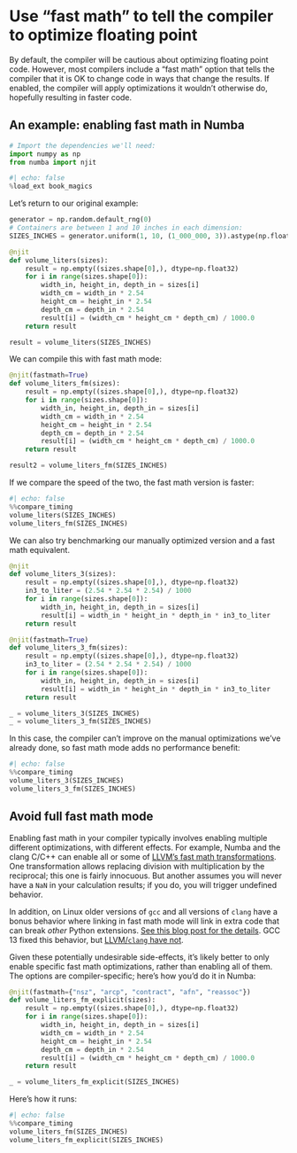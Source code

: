# Use "fast math" to tell the compiler to optimize floating point

By default, the compiler will be cautious about optimizing floating point code.
However, most compilers include a "fast math" option that tells the compiler that it is OK to change code in ways that change the results.
If enabled, the compiler will apply optimizations it wouldn't otherwise do, hopefully resulting in faster code.

## An example: enabling fast math in Numba

```python
# Import the dependencies we'll need:
import numpy as np
from numba import njit
```

```python
#| echo: false
%load_ext book_magics
```

Let's return to our original example:

```python
generator = np.random.default_rng(0)
# Containers are between 1 and 10 inches in each dimension:
SIZES_INCHES = generator.uniform(1, 10, (1_000_000, 3)).astype(np.float32)

@njit
def volume_liters(sizes):
    result = np.empty((sizes.shape[0],), dtype=np.float32)
    for i in range(sizes.shape[0]):
        width_in, height_in, depth_in = sizes[i]
        width_cm = width_in * 2.54
        height_cm = height_in * 2.54
        depth_cm = depth_in * 2.54
        result[i] = (width_cm * height_cm * depth_cm) / 1000.0
    return result

result = volume_liters(SIZES_INCHES)
```

We can compile this with fast math mode:

```python
@njit(fastmath=True)
def volume_liters_fm(sizes):
    result = np.empty((sizes.shape[0],), dtype=np.float32)
    for i in range(sizes.shape[0]):
        width_in, height_in, depth_in = sizes[i]
        width_cm = width_in * 2.54
        height_cm = height_in * 2.54
        depth_cm = depth_in * 2.54
        result[i] = (width_cm * height_cm * depth_cm) / 1000.0
    return result

result2 = volume_liters_fm(SIZES_INCHES)
```

If we compare the speed of the two, the fast math version is faster:

```python
#| echo: false
%%compare_timing
volume_liters(SIZES_INCHES)
volume_liters_fm(SIZES_INCHES)
```

We can also try benchmarking our manually optimized version and a fast math equivalent.

```python
@njit
def volume_liters_3(sizes):
    result = np.empty((sizes.shape[0],), dtype=np.float32)
    in3_to_liter = (2.54 * 2.54 * 2.54) / 1000
    for i in range(sizes.shape[0]):
        width_in, height_in, depth_in = sizes[i]
        result[i] = width_in * height_in * depth_in * in3_to_liter
    return result

@njit(fastmath=True)
def volume_liters_3_fm(sizes):
    result = np.empty((sizes.shape[0],), dtype=np.float32)
    in3_to_liter = (2.54 * 2.54 * 2.54) / 1000
    for i in range(sizes.shape[0]):
        width_in, height_in, depth_in = sizes[i]
        result[i] = width_in * height_in * depth_in * in3_to_liter
    return result

_ = volume_liters_3(SIZES_INCHES)
_ = volume_liters_3_fm(SIZES_INCHES)
```

In this case, the compiler can't improve on the manual optimizations we've already done, so fast math mode adds no performance benefit:

```python
#| echo: false
%%compare_timing
volume_liters_3(SIZES_INCHES)
volume_liters_3_fm(SIZES_INCHES)
```

## Avoid full fast math mode

Enabling fast math in your compiler typically involves enabling multiple different optimizations, with different effects.
For example, Numba and the clang C/C++ can enable all or some of [LLVM's fast math transformations](https://llvm.org/docs/LangRef.html#fast-math-flags).
One transformation allows replacing division with multiplication by the reciprocal; this one is fairly innocuous.
But another assumes you will never have a `NaN` in your calculation results; if you do, you will trigger undefined behavior.

In addition, on Linux older versions of `gcc` and all versions of `clang` have a bonus behavior where linking in fast math mode will link in extra code that can break _other_ Python extensions.
[See this blog post for the details](https://moyix.blogspot.com/2022/09/someones-been-messing-with-my-subnormals.html).
GCC 13 fixed this behavior, but [LLVM/`clang` have not](https://github.com/llvm/llvm-project/issues/57589).

Given these potentially undesirable side-effects, it's likely better to only enable specific fast math optimizations, rather than enabling all of them.
The options are compiler-specific; here's how you'd do it in Numba:

```python
@njit(fastmath={"nsz", "arcp", "contract", "afn", "reassoc"})
def volume_liters_fm_explicit(sizes):
    result = np.empty((sizes.shape[0],), dtype=np.float32)
    for i in range(sizes.shape[0]):
        width_in, height_in, depth_in = sizes[i]
        width_cm = width_in * 2.54
        height_cm = height_in * 2.54
        depth_cm = depth_in * 2.54
        result[i] = (width_cm * height_cm * depth_cm) / 1000.0
    return result

_ = volume_liters_fm_explicit(SIZES_INCHES)
```

Here's how it runs:

```python
#| echo: false
%%compare_timing
volume_liters_fm(SIZES_INCHES)
volume_liters_fm_explicit(SIZES_INCHES)
```

